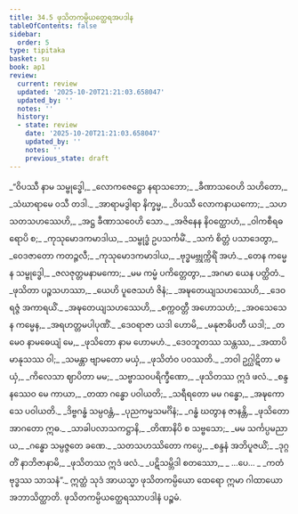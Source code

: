 ```yaml
---
title: 34.5 ဖုသိတကမ္ပိယတ္ထေရအပဒါန
tableOfContents: false
sidebar:
  order: 5
type: tipitaka
basket: su
book: ap1
review:
  current: review
  updated: '2025-10-20T21:21:03.658047'
  updated_by: ''
  notes: ''
  history:
  - state: review
    date: '2025-10-20T21:21:03.658047'
    updated_by: ''
    notes: ''
    previous_state: draft
---
```



<DynamicBreadcrumb />


<ReviewStatus review={frontmatter.review} showDetails={true} />

<HypothesisAnnotation frontmatter={frontmatter} />

<Division number="38" book="ap1" e="ch" v="20" p="308">

<Paragraph number="3760" type="verses" book="ap1">
_“ဝိပဿီ နာမ သမ္ဗုဒ္ဓေါ,_  
_လောကဇေဋ္ဌော နရာသဘော;_  
_ခီဏာသဝေဟိ သဟိတော,_  
_သံဃာရာမေ ဝသီ တဒါ._  

</Paragraph>

</Division>
<Division number="39" book="ap1" e="ch" v="20" p="308">

<Paragraph number="3761" type="verses" book="ap1">
_အာရာမဒွါရာ နိက္ခမ္မ,_  
_ဝိပဿီ လောကနာယကော;_  
_သဟ သတသဟဿေဟိ,_  
_အဋ္ဌ ခီဏာသဝေဟိ သော._  

</Paragraph>

</Division>
<Division number="40" book="ap1" e="ch" v="20" p="308">

<Paragraph number="3762" type="verses" book="ap1">
_အဇိနေန နိဝတ္ထောဟံ,_  
_ဝါကစီရဓရောပိ စ;_  
_ကုသုမောဒကမာဒါယ,_  
_သမ္ဗုဒ္ဓံ ဥပသင်္ကမိံ._  

</Paragraph>

</Division>
<Division number="41" book="ap1" e="ch" v="20" p="308">

<Paragraph number="3763" type="verses" book="ap1">
_သကံ စိတ္တံ ပသာဒေတွာ,_  
_ဝေဒဇာတော ကတဉ္ဇလီ;_  
_ကုသုမောဒကမာဒါယ,_  
_ဗုဒ္ဓမဗ္ဘုက္ကိရိံ အဟံ._  

</Paragraph>

</Division>
<Division number="42" book="ap1" e="ch" v="20" p="308">

<Paragraph number="3764" type="verses" book="ap1">
_တေန ကမ္မေန သမ္ဗုဒ္ဓေါ,_  
_ဇလဇုတ္တမနာမကော;_  
_မမ ကမ္မံ ပကိတ္တေတွာ,_  
_အဂမာ ယေန ပတ္ထိတံ._  

</Paragraph>

</Division>
<Division number="43" book="ap1" e="ch" v="20" p="309">

<Paragraph number="3765" type="verses" book="ap1">
_ဖုသိတာ ပဉ္စသဟဿာ,_  
_ယေဟိ ပူဇေသဟံ ဇိနံ;_  
_အဍ္ဎတေယျသဟဿေဟိ,_  
_ဒေဝရဇ္ဇံ အကာရယိံ._  

</Paragraph>

</Division>
<Division number="44" book="ap1" e="ch" v="20" p="309">

<Paragraph number="3766" type="verses" book="ap1">
_အဍ္ဎတေယျသဟဿေဟိ,_  
_စက္ကဝတ္တီ အဟောသဟံ;_  
_အဝသေသေန ကမ္မေန,_  
_အရဟတ္တမပါပုဏိံ._  

</Paragraph>

</Division>
<Division number="45" book="ap1" e="ch" v="20" p="309">

<Paragraph number="3767" type="verses" book="ap1">
_ဒေဝရာဇာ ယဒါ ဟောမိ,_  
_မနုဇာဓိပတီ ယဒါ;_  
_တမေဝ နာမဓေယျံ မေ,_  
_ဖုသိတော နာမ ဟောမဟံ._  

</Paragraph>

</Division>
<Division number="46" book="ap1" e="ch" v="20" p="309">

<Paragraph number="3768" type="verses" book="ap1">
_ဒေဝဘူတဿ သန္တဿ,_  
_အထာပိ မာနုသဿ ဝါ;_  
_သမန္တာ ဗျာမတော မယှံ,_  
_ဖုသိတံဝ ပဝဿတိ._  

</Paragraph>

</Division>
<Division number="47" book="ap1" e="ch" v="20" p="309">

<Paragraph number="3769" type="verses" book="ap1">
_ဘဝါ ဥဂ္ဃါဋိတာ မယှံ,_  
_ကိလေသာ ဈာပိတာ မမ;_  
_သဗ္ဗာသဝပရိက္ခီဏော,_  
_ဖုသိတဿ ဣဒံ ဖလံ._  

</Paragraph>

</Division>
<Division number="48" book="ap1" e="ch" v="20" p="309">

<Paragraph number="3770" type="verses" book="ap1">
_စန္ဒနဿေဝ မေ ကာယာ,_  
_တထာ ဂန္ဓော ပဝါယတိ;_  
_သရီရတော မမ ဂန္ဓော,_  
_အဍ္ဎကောသေ ပဝါယတိ._  

</Paragraph>

</Division>
<Division number="49" book="ap1" e="ch" v="20" p="309">

<Paragraph number="3771" type="verses" book="ap1">
_ဒိဗ္ဗဂန္ဓံ သမ္ပဝန္တံ,_  
_ပုညကမ္မသမင်္ဂိနံ;_  
_ဂန္ဓံ ဃတွာန ဇာနန္တိ,_  
_ဖုသိတော အာဂတော ဣဓ._  

</Paragraph>

</Division>
<Division number="50" book="ap1" e="ch" v="20" p="309">

<Paragraph number="3772" type="verses" book="ap1">
_သာခါပလာသကဋ္ဌာနိ,_  
_တိဏာနိပိ စ သဗ္ဗသော;_  
_မမ သင်္ကပ္ပမညာယ,_  
_ဂန္ဓော သမ္ပဇ္ဇတေ ခဏေ._  

</Paragraph>

</Division>
<Division number="51" book="ap1" e="ch" v="20" p="309">

<Paragraph number="3773" type="verses" book="ap1">
_သတသဟဿိတော ကပ္ပေ,_  
_စန္ဒနံ အဘိပူဇယိံ;_  
_ဒုဂ္ဂတိံ နာဘိဇာနာမိ,_  
_ဖုသိတဿ ဣဒံ ဖလံ._  

</Paragraph>

</Division>
<Division number="52" book="ap1" e="ch" v="20" p="309">

<Paragraph number="3774" type="verses" book="ap1">
_ပဋိသမ္ဘိဒါ စတဿော,_  
_ …ပေ… _  
_ကတံ ဗုဒ္ဓဿ သာသနံ”._  

</Paragraph>

<Paragraph number="3775" book="ap1">
ဣတ္ထံ သုဒံ အာယသ္မာ ဖုသိတကမ္ပိယော ထေရော ဣမာ ဂါထာယော အဘာသိတ္ထာတိ.

</Paragraph>
</Division>

<Paragraph number="3776" type="center" book="ap1">
ဖုသိတကမ္ပိယတ္ထေရဿာပဒါနံ ပဉ္စမံ.
</Paragraph>
